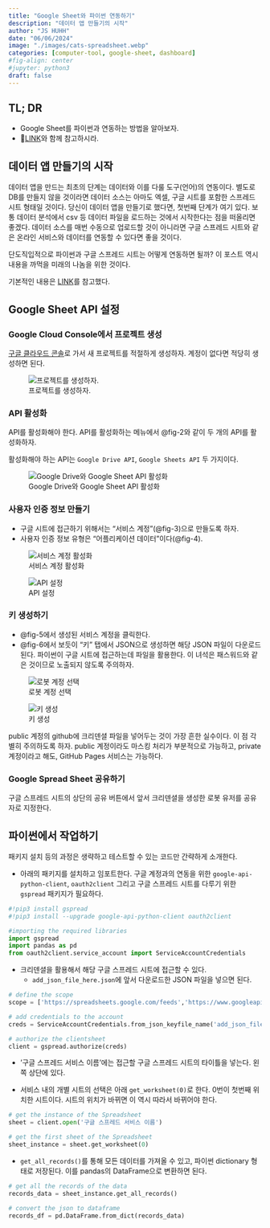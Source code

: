 ```yaml
---
title: "Google Sheet와 파이썬 연동하기" 
description: "데이터 앱 만들기의 시작"   
author: "JS HUHH"
date: "06/06/2024"
image: "./images/cats-spreadsheet.webp"
categories: [computer-tool, google-sheet, dashboard]
#fig-align: center
#jupyter: python3
draft: false
---
```



## TL; DR

- Google Sheet를 파이썬과 연동하는 방법을 알아보자.
- 🔗[LINK](https://blog.lostineconomics.com/posts/computer-tool/2024-03-18-lazy-dashboard.html)와 함께 참고하시라.  

## 데이터 앱 만들기의 시작

데이터 앱을 만드는 최초의 단계는 데이터와 이를 다룰 도구(언어)의 연동이다. 별도로 DB를 만들지 않을 것이라면 데이터 소스는 아마도 엑셀, 구글 시트를 포함한 스프레드시트 형태일 것이다. 당신이 데이터 앱을 만들기로 했다면, 첫번째 단계가 여기 있다. 보통 데이터 분석에서 csv 등 데이터 파일을 로드하는 것에서 시작한다는 점을 떠올리면 좋겠다. 데이터 소스를 매번 수동으로 업로드할 것이 아니라면 구글 스프레드 시트와 같은 온라인 서비스와 데이터를 연동할 수 있다면 좋을 것이다. 

단도직입적으로 파이썬과 구글 스프레드 시트는 어떻게 연동하면 될까? 이 포스트 역시 내용을 까먹을 미래의 나놈을 위한 것이다. 

:::{.column-margin}
기본적인 내용은 [LINK](https://www.analyticsvidhya.com/blog/2020/07/read-and-update-google-spreadsheets-with-python/)를 참고했다. 
:::

## Google Sheet API 설정

### Google Cloud Console에서 프로젝트 생성 

[구글 클라우드 콘솔](https://console.cloud.google.com/)로 가서 새 프로젝트를 적절하게 생성하자. 계정이 없다면 적당히 생성하면 된다. 

:::{layout="[[-0.5, 1, -0.5]]"}
![프로젝트를 생성하자.](./images/gss-01.jpeg){#fig-1}
:::

### API 활성화

API를 활성화해야 한다. API를 활성화하는 메뉴에서 @fig-2\a 와 같이 두 개의 API를 활성화하자.  

활성화해야 하는 API는 `Google Drive API`, `Google Sheets API` 두 가지이다. 

:::{layout="[[-0.2, 1, -0.2]]"}
![Google Drive와 Google Sheet API 활성화](./images/gss-02.jpeg){#fig-2}
:::

### 사용자 인증 정보 만들기 

- 구글 시트에 접근하기 위해서는 "서비스 계정"(@fig-3)으로 만들도록 하자. 
- 사용자 인증 정보 유형은 "어플리케이션 데이터"이다(@fig-4). 

:::{layout="[[1, -0.1, 1]]" layout-valign="bottom"}
![서비스 계정 활성화](./images/gss-03.jpeg){#fig-3}

![API 설정](./images/gss-04.jpeg){#fig-4}
:::

### 키 생성하기 

- @fig-5\a 에서 생성된 서비스 계정을 클릭한다. 
- @fig-6\a 에서 보듯이 "키" 탭에서 JSON으로 생성하면 해당 JSON 파일이 다운로드 된다. 파이썬이 구글 시트에 접근하는데 파일을 활용한다. 이 녀석은 패스워드와 같은 것이므로 노출되지 않도록 주의하자.

:::{layout="[[1, -0.1, 1]]" layout-valign="bottom"}
![로봇 계정 선택](./images/gss-05.jpeg){#fig-5} 

![키 생성](./images/gss-06.jpeg){#fig-6}
:::

:::{.column-margin}
public 계정의 github에 크리덴셜 파일을 넣어두는 것이 가장 흔한 실수이다. 이 점 각별히 주의하도록 하자. public 계정이라도 마스킹 처리가 부분적으로 가능하고, private 계정이라고 해도, GitHub Pages 서비스는 가능하다. 
:::

### Google Spread Sheet 공유하기

구글 스프레드 시트의 상단의 공유 버튼에서 앞서 크리덴셜을 생성한 로봇 유저를 공유자로 지정한다. 

## 파이썬에서 작업하기 

패키지 설치 등의 과정은 생략하고 테스트할 수 있는 코드만 간략하게 소개한다.  

- 아래의 패키지를 설치하고 임포트한다. 구글 계정과의 연동을 위한 `google-api-python-client`, `oauth2client` 그리고 구글 스프레드 시트를 다루기 위한 `gspread` 패키지가 필요하다.

```python
#!pip3 install gspread
#!pip3 install --upgrade google-api-python-client oauth2client

#importing the required libraries
import gspread
import pandas as pd
from oauth2client.service_account import ServiceAccountCredentials
```

- 크리덴셜을 활용해서 해당 구글 스프레드 시트에 접근할 수 있다.
  - `add_json_file_here.json`에 앞서 다운로드한 JSON 파일을 넣으면 된다. 

```python
# define the scope
scope = ['https://spreadsheets.google.com/feeds','https://www.googleapis.com/auth/drive']

# add credentials to the account
creds = ServiceAccountCredentials.from_json_keyfile_name('add_json_file_here.json', scope)

# authorize the clientsheet 
client = gspread.authorize(creds)
```

- '구글 스프레드 서비스 이름'에는 접근할 구글 스프레드 시트의 타이틀을 넣는다. 왼쪽 상단에 있다. 

- 서비스 내의 개별 시트의 선택은 아래 `get_worksheet(0)`로 한다. 0번이 첫번째 위치한 시트이다. 시트의 위치가 바뀌면 이 역시 따라서 바뀌어야 한다. 

```python
# get the instance of the Spreadsheet
sheet = client.open('구글 스프레드 서비스 이름')

# get the first sheet of the Spreadsheet
sheet_instance = sheet.get_worksheet(0)
```

- `get_all_records()`를 통해 모든 데이터를 가져올 수 있고, 파이썬 dictionary 형태로 저장된다. 이를 pandas의 DataFrame으로 변환하면 된다.

```python
# get all the records of the data
records_data = sheet_instance.get_all_records()

# convert the json to dataframe
records_df = pd.DataFrame.from_dict(records_data)
```